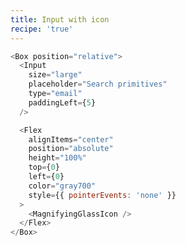 ```yaml
---
title: Input with icon
recipe: 'true'
---
```


```js live
<Box position="relative">
  <Input
    size="large"
    placeholder="Search primitives"
    type="email"
    paddingLeft={5}
  />

  <Flex
    alignItems="center"
    position="absolute"
    height="100%"
    top={0}
    left={0}
    color="gray700"
    style={{ pointerEvents: 'none' }}
  >
    <MagnifyingGlassIcon />
  </Flex>
</Box>
```
